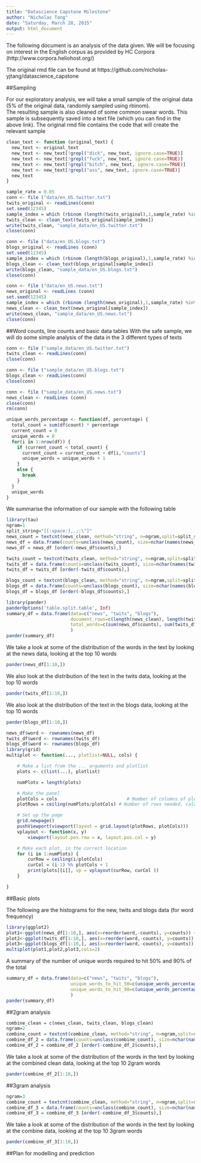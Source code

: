 ```yaml
---
title: "Datascience Capstone Milestone"
author: "Nicholas Tang"
date: "Saturday, March 28, 2015"
output: html_document
---
```


The following document is an analysis of the data given. We will be focusing on interest in the English corpus as provided by HC Corpora (http://www.corpora.heliohost.org/)

The original rmd file can be found at https://github.com/nicholas-yjtang/datascience_capstone

##Sampling

For our exploratory analysis, we will take a small sample of the original data (5% of the original data, randomly sampled using rbinom).  
The resulting sample is also cleaned of some common swear words. This sample is subsequently saved into a text file (which you can find in the above link). The original rmd file contains the code that will create the relevant sample

```r

clean_text <- function (original_text) {
  new_text <- original_text
  new_text <- new_text[!grepl("dick", new_text, ignore.case=TRUE)]
  new_text <- new_text[!grepl("fuck", new_text, ignore.case=TRUE)]
  new_text <- new_text[!grepl("bitch", new_text, ignore.case=TRUE)]
  new_text <- new_text[!grepl("ass", new_text, ignore.case=TRUE)]
  new_text
}

sample_rate = 0.05
conn <- file ("data/en_US.twitter.txt")
twits_original <- readLines(conn)
set.seed(12345)
sample_index = which (rbinom (length(twits_original),1,sample_rate) %in% c(1))
twits_clean <- clean_text(twits_original[sample_index])
write(twits_clean, "sample_data/en_US.twitter.txt")
close(conn)

conn <- file ("data/en_US.blogs.txt")
blogs_original <- readLines (conn)
set.seed(12345)
sample_index = which (rbinom (length(blogs_original),1,sample_rate) %in% c(1))
blogs_clean <- clean_text(blogs_original[sample_index])
write(blogs_clean, "sample_data/en_US.blogs.txt")
close(conn)

conn <- file ("data/en_US.news.txt")
news_original <- readLines (conn)
set.seed(12345)
sample_index = which (rbinom (length(news_original),1,sample_rate) %in% c(1))
news_clean <- clean_text(news_original[sample_index])
write(news_clean, "sample_data/en_US.news.txt")
close(conn)


```

##Word counts, line counts and basic data tables
With the safe sample, we will do some simple analysis of the data in the 3 different types of texts  

```r
conn <- file ("sample_data/en_US.twitter.txt")
twits_clean <- readLines(conn)
close(conn)

conn <- file ("sample_data/en_US.blogs.txt")
blogs_clean <- readLines(conn)
close(conn)

conn <- file ("sample_data/en_US.news.txt")
news_clean <- readLines (conn)
close(conn)
rm(conn)

unique_words_percentage <- function(df, percentage) {
  total_count = sum(df$count) * percentage
  current_count = 0
  unique_words = 0
  for(i in 1:nrow(df)) {
    if (current_count < total_count) {
      current_count = current_count + df[i,"counts"]
      unique_words = unique_words + 1
    }
    else {
      break
    }
  }  
  unique_words
}

```

We summarise the information of our sample with the following table  

```r
library(tau)
ngram=1
split_string="[[:space:],.;:\"]"
news_count = textcnt(news_clean, method="string", n=ngram,split=split_string)
news_df = data.frame(counts=unclass(news_count), size=nchar(names(news_count)))
news_df = news_df [order(-news_df$counts),]

twits_count = textcnt(twits_clean, method="string", n=ngram,split=split_string)
twits_df = data.frame(counts=unclass(twits_count), size=nchar(names(twits_count)))
twits_df = twits_df [order(-twits_df$counts),]

blogs_count = textcnt(blogs_clean, method="string", n=ngram,split=split_string)
blogs_df = data.frame(counts=unclass(blogs_count), size=nchar(names(blogs_count)))
blogs_df = blogs_df [order(-blogs_df$counts),]
```

```r
library(pander)
panderOptions('table.split.table', Inf)
summary_df = data.frame(data=c("news", "twits", "blogs"), 
                        document_rows=c(length(news_clean), length(twits_clean), length(blogs_clean)),
                        total_words=c(sum(news_df$counts), sum(twits_df$counts), sum(blogs_df$counts))
                        )
pander(summary_df)
```


We take a look at some of the distribution of the  words in the text by looking at the news data, looking at the top 10 words

```r
pander(news_df[1:10,])

```


We also look at the distribution of the text in the twits data, looking at the top 10 words

```r
pander(twits_df[1:10,])

```


We also look at the distribution of the text in the blogs data, looking at the top 10 words

```r
pander(blogs_df[1:10,])

```


```r
news_df$word <- rownames(news_df)
twits_df$word <- rownames(twits_df)
blogs_df$word <- rownames(blogs_df)
library(grid)
multiplot <- function(..., plotlist=NULL, cols) {

    # Make a list from the ... arguments and plotlist
    plots <- c(list(...), plotlist)

    numPlots = length(plots)

    # Make the panel
    plotCols = cols                          # Number of columns of plots
    plotRows = ceiling(numPlots/plotCols) # Number of rows needed, calculated from # of cols

    # Set up the page
    grid.newpage()
    pushViewport(viewport(layout = grid.layout(plotRows, plotCols)))
    vplayout <- function(x, y)
        viewport(layout.pos.row = x, layout.pos.col = y)

    # Make each plot, in the correct location
    for (i in 1:numPlots) {
        curRow = ceiling(i/plotCols)
        curCol = (i-1) %% plotCols + 1
        print(plots[[i]], vp = vplayout(curRow, curCol ))
    }

}

```

##Basic plots

The following are the histograms for the new, twits and blogs data (for word frequency)

```r
library(ggplot2)
plot1<-ggplot(news_df[1:10,], aes(x=reorder(word,-counts), y=counts)) + geom_bar(binwidth=1, stat="identity") + xlab("word(news data)")
plot2<-ggplot(twits_df[1:10,], aes(x=reorder(word,-counts), y=counts)) + geom_bar(binwidth=1, stat="identity") + xlab("word(twits data)")
plot3<-ggplot(blogs_df[1:10,], aes(x=reorder(word,-counts), y=counts)) + geom_bar(binwidth=1, stat="identity") + xlab("word(blogs data)")
multiplot(plot1,plot2,plot3,cols=2)
```

A summary of the number of unique words required to hit 50% and 90% of the total

```r
summary_df = data.frame(data=c("news", "twits", "blogs"), 
                        unique_words_to_hit_50=c(unique_words_percentage(news_df,0.5), unique_words_percentage(twits_df,0.5), unique_words_percentage(blogs_df, 0.5)),
                        unique_words_to_hit_90=c(unique_words_percentage(news_df,0.9), unique_words_percentage(twits_df,0.9), unique_words_percentage(blogs_df, 0.9))
                        )
pander(summary_df)
```

##2gram analysis

```r

combine_clean = c(news_clean, twits_clean, blogs_clean)
ngram=2
combine_count = textcnt(combine_clean, method="string", n=ngram,split=split_string)
combine_df_2 = data.frame(counts=unclass(combine_count), size=nchar(names(combine_count)))
combine_df_2 = combine_df_2 [order(-combine_df_2$counts),]


```

We take a look at some of the distribution of the  words in the text by looking at the combined clean data, looking at the top 10 2gram words

```r
pander(combine_df_2[1:10,])

```


##3gram analysis

```r
ngram=3
combine_count = textcnt(combine_clean, method="string", n=ngram,split=split_string)
combine_df_3 = data.frame(counts=unclass(combine_count), size=nchar(names(combine_count)))
combine_df_3 = combine_df_3 [order(-combine_df_3$counts),]

```

We take a look at some of the distribution of the  words in the text by looking at the combine data, looking at the top 10 3gram words

```r
pander(combine_df_3[1:10,])

```

##Plan for modelling and prediction

